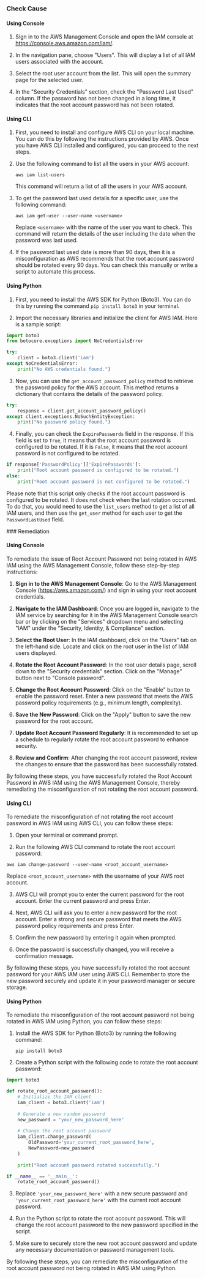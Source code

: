 

<Tabs><Tab title='Cause'>
### Check Cause

#### Using Console

1. Sign in to the AWS Management Console and open the IAM console at https://console.aws.amazon.com/iam/.
   
2. In the navigation pane, choose "Users". This will display a list of all IAM users associated with the account.

3. Select the root user account from the list. This will open the summary page for the selected user.

4. In the "Security Credentials" section, check the "Password Last Used" column. If the password has not been changed in a long time, it indicates that the root account password has not been rotated.

#### Using CLI

1. First, you need to install and configure AWS CLI on your local machine. You can do this by following the instructions provided by AWS. Once you have AWS CLI installed and configured, you can proceed to the next steps.

2. Use the following command to list all the users in your AWS account:

   ```
   aws iam list-users
   ```

   This command will return a list of all the users in your AWS account.

3. To get the password last used details for a specific user, use the following command:

   ```
   aws iam get-user --user-name <username>
   ```

   Replace `<username>` with the name of the user you want to check. This command will return the details of the user including the date when the password was last used.

4. If the password last used date is more than 90 days, then it is a misconfiguration as AWS recommends that the root account password should be rotated every 90 days. You can check this manually or write a script to automate this process.

#### Using Python

1. First, you need to install the AWS SDK for Python (Boto3). You can do this by running the command `pip install boto3` in your terminal.

2. Import the necessary libraries and initialize the client for AWS IAM. Here is a sample script:

```python
import boto3
from botocore.exceptions import NoCredentialsError

try:
    client = boto3.client('iam')
except NoCredentialsError:
    print("No AWS credentials found.")
```

3. Now, you can use the `get_account_password_policy` method to retrieve the password policy for the AWS account. This method returns a dictionary that contains the details of the password policy.

```python
try:
    response = client.get_account_password_policy()
except client.exceptions.NoSuchEntityException:
    print("No password policy found.")
```

4. Finally, you can check the `ExpirePasswords` field in the response. If this field is set to `True`, it means that the root account password is configured to be rotated. If it is `False`, it means that the root account password is not configured to be rotated.

```python
if response['PasswordPolicy']['ExpirePasswords']:
    print("Root account password is configured to be rotated.")
else:
    print("Root account password is not configured to be rotated.")
```

Please note that this script only checks if the root account password is configured to be rotated. It does not check when the last rotation occurred. To do that, you would need to use the `list_users` method to get a list of all IAM users, and then use the `get_user` method for each user to get the `PasswordLastUsed` field.

</Tab>

<Tab title='Remediation'>
### Remediation

#### Using Console

To remediate the issue of Root Account Password not being rotated in AWS IAM using the AWS Management Console, follow these step-by-step instructions:

1. **Sign in to the AWS Management Console**: Go to the AWS Management Console (https://aws.amazon.com/) and sign in using your root account credentials.

2. **Navigate to the IAM Dashboard**: Once you are logged in, navigate to the IAM service by searching for it in the AWS Management Console search bar or by clicking on the "Services" dropdown menu and selecting "IAM" under the "Security, Identity, & Compliance" section.

3. **Select the Root User**: In the IAM dashboard, click on the "Users" tab on the left-hand side. Locate and click on the root user in the list of IAM users displayed.

4. **Rotate the Root Account Password**: In the root user details page, scroll down to the "Security credentials" section. Click on the "Manage" button next to "Console password". 

5. **Change the Root Account Password**: Click on the "Enable" button to enable the password reset. Enter a new password that meets the AWS password policy requirements (e.g., minimum length, complexity). 

6. **Save the New Password**: Click on the "Apply" button to save the new password for the root account.

7. **Update Root Account Password Regularly**: It is recommended to set up a schedule to regularly rotate the root account password to enhance security.

8. **Review and Confirm**: After changing the root account password, review the changes to ensure that the password has been successfully rotated.

By following these steps, you have successfully rotated the Root Account Password in AWS IAM using the AWS Management Console, thereby remediating the misconfiguration of not rotating the root account password.

#### Using CLI

To remediate the misconfiguration of not rotating the root account password in AWS IAM using AWS CLI, you can follow these steps:

1. Open your terminal or command prompt.

2. Run the following AWS CLI command to rotate the root account password:
```
aws iam change-password --user-name <root_account_username>
```
Replace `<root_account_username>` with the username of your AWS root account.

3. AWS CLI will prompt you to enter the current password for the root account. Enter the current password and press Enter.

4. Next, AWS CLI will ask you to enter a new password for the root account. Enter a strong and secure password that meets the AWS password policy requirements and press Enter.

5. Confirm the new password by entering it again when prompted.

6. Once the password is successfully changed, you will receive a confirmation message.

By following these steps, you have successfully rotated the root account password for your AWS IAM user using AWS CLI. Remember to store the new password securely and update it in your password manager or secure storage.

#### Using Python

To remediate the misconfiguration of the root account password not being rotated in AWS IAM using Python, you can follow these steps:

1. Install the AWS SDK for Python (Boto3) by running the following command:
   ```
   pip install boto3
   ```

2. Create a Python script with the following code to rotate the root account password:

```python
import boto3

def rotate_root_account_password():
    # Initialize the IAM client
    iam_client = boto3.client('iam')
    
    # Generate a new random password
    new_password = 'your_new_password_here'
    
    # Change the root account password
    iam_client.change_password(
        OldPassword='your_current_root_password_here',
        NewPassword=new_password
    )
    
    print("Root account password rotated successfully.")

if __name__ == '__main__':
    rotate_root_account_password()
```

3. Replace `'your_new_password_here'` with a new secure password and `'your_current_root_password_here'` with the current root account password.

4. Run the Python script to rotate the root account password. This will change the root account password to the new password specified in the script.

5. Make sure to securely store the new root account password and update any necessary documentation or password management tools.

By following these steps, you can remediate the misconfiguration of the root account password not being rotated in AWS IAM using Python.


</Tab>
</Tabs>